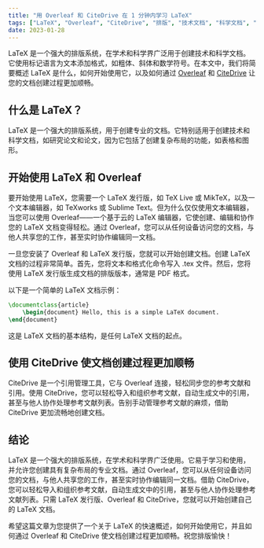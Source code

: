 ```yaml
---
title: "用 Overleaf 和 CiteDrive 在 1 分钟内学习 LaTeX"
tags: ["LaTeX", "Overleaf", "CiteDrive", "排版", "技术文档", "科学文档", "研究论文", "论文", "标记语言", "格式化", "文本编辑器", "协作", "引用管理"]
date: 2023-01-28
---
```


LaTeX 是一个强大的排版系统，在学术和科学界广泛用于创建技术和科学文档。它使用标记语言为文本添加格式，如粗体、斜体和数学符号。在本文中，我们将简要概述 LaTeX 是什么，如何开始使用它，以及如何通过 [Overleaf](https://www.overleaf.com/) 和 [CiteDrive](https://www.citedrive.com/) 让您的文档创建过程更加顺畅。


<CiteDrive />

## 什么是 LaTeX？

LaTeX 是一个强大的排版系统，用于创建专业的文档。它特别适用于创建技术和科学文档，如研究论文和论文，因为它包括了创建复杂布局的功能，如表格和图形。

## 开始使用 LaTeX 和 Overleaf

要开始使用 LaTeX，您需要一个 LaTeX 发行版，如 TeX Live 或 MikTeX，以及一个文本编辑器，如 TeXworks 或 Sublime Text。但为什么仅仅使用文本编辑器，当您可以使用 Overleaf——一个基于云的 LaTeX 编辑器，它使创建、编辑和协作您的 LaTeX 文档变得轻松。通过 Overleaf，您可以从任何设备访问您的文档，与他人共享您的工作，甚至实时协作编辑同一文档。

一旦您安装了 Overleaf 和 LaTeX 发行版，您就可以开始创建文档。创建 LaTeX 文档的过程非常简单。首先，您将文本和格式化命令写入 .tex 文件。然后，您将使用 LaTeX 发行版生成文档的排版版本，通常是 PDF 格式。

以下是一个简单的 LaTeX 文档示例：

```tex
\documentclass{article} 
	\begin{document} Hello, this is a simple LaTeX document.
\end{document}
```

这是 LaTeX 文档的基本结构，是任何 LaTeX 文档的起点。

## 使用 CiteDrive 使文档创建过程更加顺畅

CiteDrive 是一个引用管理工具，它与 Overleaf 连接，轻松同步您的参考文献和引用。使用 CiteDrive，您可以轻松导入和组织参考文献，自动生成文中的引用，甚至与他人协作处理参考文献列表。告别手动管理参考文献的麻烦，借助 CiteDrive 更加流畅地创建文档。

## 结论

LaTeX 是一个强大的排版系统，在学术和科学界广泛使用。它易于学习和使用，并允许您创建具有复杂布局的专业文档。通过 Overleaf，您可以从任何设备访问您的文档，与他人共享您的工作，甚至实时协作编辑同一文档。借助 CiteDrive，您可以轻松导入和组织参考文献，自动生成文中的引用，甚至与他人协作处理参考文献列表。只需 LaTeX 发行版、Overleaf 和 CiteDrive，您就可以开始创建自己的 LaTeX 文档。

希望这篇文章为您提供了一个关于 LaTeX 的快速概述，如何开始使用它，并且如何通过 Overleaf 和 CiteDrive 使文档创建过程更加顺畅。祝您排版愉快！
